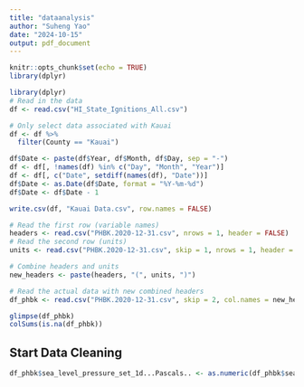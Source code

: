 ```yaml
---
title: "dataanalysis"
author: "Suheng Yao"
date: "2024-10-15"
output: pdf_document
---
```


```r
knitr::opts_chunk$set(echo = TRUE)
library(dplyr)
```

```r
library(dplyr)
# Read in the data
df <- read.csv("HI_State_Ignitions_All.csv")

# Only select data associated with Kauai
df <- df %>%
  filter(County == "Kauai")
```
```r
df$Date <- paste(df$Year, df$Month, df$Day, sep = "-")
df <- df[, !names(df) %in% c("Day", "Month", "Year")]
df <- df[, c("Date", setdiff(names(df), "Date"))]
df$Date <- as.Date(df$Date, format = "%Y-%m-%d")
df$Date <- df$Date - 1
```
```r
write.csv(df, "Kauai Data.csv", row.names = FALSE)
```
```r
# Read the first row (variable names)
headers <- read.csv("PHBK.2020-12-31.csv", nrows = 1, header = FALSE)
# Read the second row (units)
units <- read.csv("PHBK.2020-12-31.csv", skip = 1, nrows = 1, header = FALSE)

# Combine headers and units
new_headers <- paste(headers, "(", units, ")")

# Read the actual data with new combined headers
df_phbk <- read.csv("PHBK.2020-12-31.csv", skip = 2, col.names = new_headers)
```
```r
glimpse(df_phbk)
colSums(is.na(df_phbk))
```
## Start Data Cleaning
```r
df_phbk$sea_level_pressure_set_1d...Pascals.. <- as.numeric(df_phbk$sea_level_pressure_set_1d...Pascals..)


```

